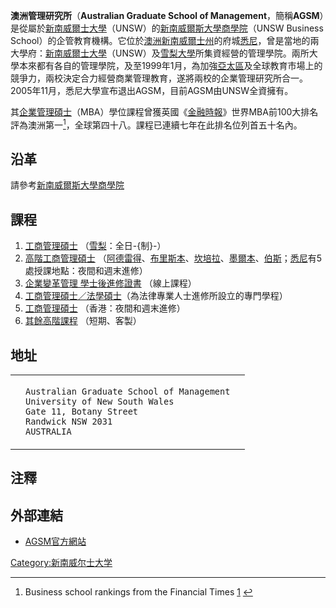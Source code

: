 {{noteTA
|G1=地名
|1=zh-hant:澳洲; zh-hans:澳大利亞; 
|2=zh-hant:雪梨; zh-hans:悉尼; 
|3=zh-hant:管理研究所; zh-hans:管理研究生院; 
|4=zh-hant:商學研究所; zh-hans:商业研究生院;
|5=zh-hant:研究所; zh-hans:研究生院
}}
'''澳洲管理研究所'''（'''Australian Graduate School of Management'''，簡稱'''AGSM'''）是從屬於[[新南威爾士大學|新南威爾士大學]]（UNSW）的[[新南威爾斯大學商學院|新南威爾斯大學商學院]]（UNSW Business School）的企管教育機構。它位於[[澳洲|澳洲]][[新南威爾士州|新南威爾士州]]的府城[[悉尼|悉尼]]，曾是當地的兩大學府：[[新南威爾士大學|新南威爾士大學]]（UNSW）及[[雪梨大學|雪梨大學]]所集資經營的管理學院。兩所大學本來都有各自的管理學院，及至1999年1月，為加強[[亞太區|亞太區]]及全球教育市場上的競爭力，兩校決定合力經營商業管理教育，遂將兩校的企業管理研究所合一。2005年11月，悉尼大學宣布退出AGSM，目前AGSM由UNSW全資擁有。

其[[企業管理碩士|企業管理碩士]]（MBA）學位課程曾獲英國《[[金融時報|金融時報]]》世界MBA前100大排名評為澳洲第一<ref>Business school rankings from the Financial Times [http://rankings.ft.com/businessschoolrankings/global-mba-ranking-2013] {{WebCite|url=https://www.webcitation.org/6HkEUzFAZ?url=http://rankings.ft.com/businessschoolrankings/global-mba-ranking-2013 |date=20130629192936 |dateformat=iso }}</ref>，全球第四十八。課程已連續七年在此排名位列首五十名內。

==沿革==
請參考[[新南威爾斯大學商學院|新南威爾斯大學商學院]]

==課程==
# [http://www.asb.unsw.edu.au/futurestudents/postgraduate/agsmmba/mbaprogram/Pages/default.aspx 工商管理碩士] {{Wayback|url=http://www.asb.unsw.edu.au/futurestudents/postgraduate/agsmmba/mbaprogram/Pages/default.aspx |date=20140811181315 }}（[[悉尼|雪梨]]：全日-{制}-）  
# [http://www.asb.unsw.edu.au/futurestudents/postgraduate/agsmmba/mbaexecutive/Pages/default.aspx 高階工商管理碩士] {{Wayback|url=http://www.asb.unsw.edu.au/futurestudents/postgraduate/agsmmba/mbaexecutive/Pages/default.aspx |date=20140811181844 }}（[[阿德雷得|阿德雷得]]、[[布里斯本|布里斯本]]、[[坎培拉|坎培拉]]、[[墨爾本|墨爾本]]、[[伯斯|伯斯]]；[[悉尼|悉尼]]有5處授課地點：夜間和週末進修）  
# [http://www.asb.unsw.edu.au/futurestudents/postgraduate/agsmmba/gccm/Pages/default.aspx 企業變革管理 學士後進修證書] {{Wayback|url=http://www.asb.unsw.edu.au/futurestudents/postgraduate/agsmmba/gccm/Pages/default.aspx |date=20140811234412 }}（線上課程）   
# [https://web.archive.org/web/20120322040943/http://www.law.unsw.edu.au/future-students/postgraduate/programs/master-business-administration-master-laws 工商管理碩士／法學碩士]（為法律專業人士進修所設立的專門學程）  
# [http://www.asb.unsw.edu.au/futurestudents/postgraduate/agsmmba/hongkong/Pages/default.aspx 工商管理碩士] {{Wayback|url=http://www.asb.unsw.edu.au/futurestudents/postgraduate/agsmmba/hongkong/Pages/default.aspx |date=20140811234345 }}（香港：夜間和週末進修）      
# [http://www.asb.unsw.edu.au/executive/Pages/default.aspx 其餘高階課程] {{Wayback|url=http://www.asb.unsw.edu.au/executive/Pages/default.aspx |date=20140709203050 }}（短期、客製）

==地址==

{|
|
|
 Australian Graduate School of Management
 University of New South Wales
 Gate 11, Botany Street
 Randwick NSW 2031
 AUSTRALIA
|
|}

==注釋==
<div class="references-small">
<references />
</div>

==外部連結==
* [http://www.agsm.edu.au AGSM官方網站] {{Wayback|url=http://www.agsm.edu.au/ |date=20090515204645 }}

{{亞洲AACSB認證大學}}
[[Category:新南威尔士大学|Category:新南威尔士大学]]